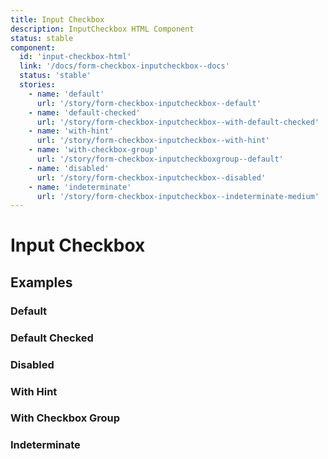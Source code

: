 ```yaml
---
title: Input Checkbox
description: InputCheckbox HTML Component
status: stable
component:
  id: 'input-checkbox-html'
  link: '/docs/form-checkbox-inputcheckbox--docs'
  status: 'stable'
  stories:
    - name: 'default'
      url: '/story/form-checkbox-inputcheckbox--default'
    - name: 'default-checked'
      url: '/story/form-checkbox-inputcheckbox--with-default-checked'
    - name: 'with-hint'
      url: '/story/form-checkbox-inputcheckbox--with-hint'
    - name: 'with-checkbox-group'
      url: '/story/form-checkbox-inputcheckboxgroup--default'
    - name: 'disabled'
      url: '/story/form-checkbox-inputcheckbox--disabled'
    - name: 'indeterminate'
      url: '/story/form-checkbox-inputcheckbox--indeterminate-medium'
---
```


# Input Checkbox

<Section current="html">

<ComponentPreview>
  <InputCheckbox label="Checkbox" value="value-1" />
</ComponentPreview>

## Examples

### Default

<StorybookFrame
  className="h-max"
  componentId="input-checkbox-html"
  story="default"
/>

### Default Checked

<StorybookFrame
  className="h-max"
  componentId="input-checkbox-html"
  story="default-checked"
/>

### Disabled

<StorybookFrame
  className="h-max"
  componentId="input-checkbox-html"
  story="disabled"
/>

### With Hint

<StorybookFrame
  className="h-max"
  componentId="input-checkbox-html"
  story="with-label-and-hint"
/>

### With Checkbox Group

<StorybookFrame
  className="h-52"
  componentId="input-checkbox-html"
  story="with-checkbox-group"
/>

### Indeterminate

<StorybookFrame
  className="h-max"
  componentId="input-checkbox-react"
  story="indeterminate"
/>

</Section>
